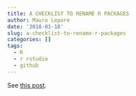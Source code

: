 ```yaml
---
title: A CHECKLIST TO RENAME R PACKAGES
author: Mauro Lepore
date: '2018-01-18'
slug: a-checklist-to-rename-r-packages
categories: []
tags:
  - R
  - r rstudio
  - github
---
```


See [this post](https://maurolepore.netlify.com/2017/12/18/2017-12-18-a-checklist-to-rename-r-packages/).
